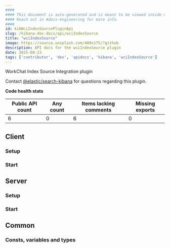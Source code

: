 ```yaml
---
####
#### This document is auto-generated and is meant to be viewed inside our experimental, new docs system.
#### Reach out in #docs-engineering for more info.
####
id: kibWciIndexSourcePluginApi
slug: /kibana-dev-docs/api/wciIndexSource
title: "wciIndexSource"
image: https://source.unsplash.com/400x175/?github
description: API docs for the wciIndexSource plugin
date: 2025-08-23
tags: ['contributor', 'dev', 'apidocs', 'kibana', 'wciIndexSource']
---
```


WorkChat Index Source Integration plugin

Contact [@elastic/search-kibana](https://github.com/orgs/elastic/teams/search-kibana) for questions regarding this plugin.

**Code health stats**

| Public API count  | Any count | Items lacking comments | Missing exports |
|-------------------|-----------|------------------------|-----------------|
| 6 | 0 | 6 | 0 |

## Client

### Setup
<DocDefinitionList data={[wciIndexSourceObj.client.setup]}/>

### Start
<DocDefinitionList data={[wciIndexSourceObj.client.start]}/>

## Server

### Setup
<DocDefinitionList data={[wciIndexSourceObj.server.setup]}/>

### Start
<DocDefinitionList data={[wciIndexSourceObj.server.start]}/>

## Common

### Consts, variables and types
<DocDefinitionList data={wciIndexSourceObj.common.misc}/>

